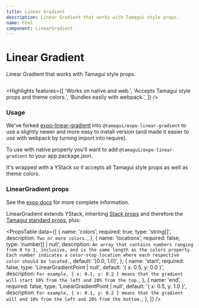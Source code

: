 ```yaml
---
title: Linear Gradient
description: Linear Gradient that works with Tamagui style props.
name: html
component: LinearGradient
---
```


# Linear Gradient

<Description>Linear Gradient that works with Tamagui style props.</Description>

<HeroContainer>
  <LinearGradientDemo />
</HeroContainer>

```jsx hero template=LinearGradient

```

<Highlights
  features={[
    'Works on native and web.',
    'Accepts Tamagui style props and theme colors.',
    'Bundles easily with webpack.',
  ]}
/>

### Usage

We've forked [expo-linear-gradient](https://docs.expo.dev/versions/latest/sdk/linear-gradient/) into `@tamagui/expo-linear-gradient` to use a slightly newer and more easy to install version (and made it easier to use with webpack by turning import into require).

To use with native properly you'll want to add `@tamagui/expo-linear-gradient` to your app package.json.

It's wrapped with a YStack so it accepts all Tamagui style props as well as theme colors.

### LinearGradient props

See the [expo docs](https://docs.expo.dev/versions/latest/sdk/linear-gradient/) for more complete information.

LinearGradient extends YStack, inheriting [Stack props](/docs/components/stacks) and therefore the [Tamagui standard props](/docs/intro/props), plus:

<PropsTable
  data={[
    {
      name: 'colors',
      required: true,
      type: 'string[]',
      description: `Two or more colors.`,
    },
    {
      name: 'locations',
      required: false,
      type: 'number[] | null',
      description: `An array that contains numbers ranging from 0 to 1, inclusive, and is the same length as the colors property. Each number indicates a color-stop location where each respective color should be located.`,
      default: '[0.0, 1.0]',
    },
    {
      name: 'start',
      required: false,
      type: 'LinearGradientPoint | null',
      default: '{ x: 0.5, y: 0.0 }',
      description: `For example, { x: 0.1, y: 0.2 } means that the gradient will start 10% from the left and 20% from the top.`,
    },
    {
      name: 'end',
      required: false,
      type: 'LinearGradientPoint | null',
      default: '{ x: 0.5, y: 1.0 }',
      description: `For example, { x: 0.1, y: 0.2 } means that the gradient will end 10% from the left and 20% from the bottom.`,
    },
  ]}
/>
